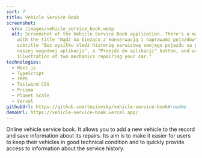 ```yaml
---
sort: 7
title: Vehicle Service Book
screenshot:
  src: /images/vehicle_service_book.webp
  alt: Screenshot of the Vehicle Service Book application. There's a main section
    with the title "Bądź na bieżąco z konserwacją i naprawami pojazdów", a
    subtitle "Bez wysiłku śledź historię serwisową swojego pojazdu za pomocą
    naszej wygodnej aplikacji", a "Przejdź do aplikacji" button, and an
    illustration of two mechanics repairing your car."
technologies:
  - Next.js
  - TypeScript
  - tRPC
  - Tailwind CSS
  - Prisma
  - Planet Scale
  - Vercel
githubUrl: https://github.com/teziovsky/vehicle-service-book#readme
demoUrl: https://vehicle-service-book.vercel.app/
---
```


Online vehicle service book. It allows you to add a new vehicle to the record and save information about its repairs. Its aim is to make it easier for users to keep their vehicles in good technical condition and to quickly provide access to information about the service history.
